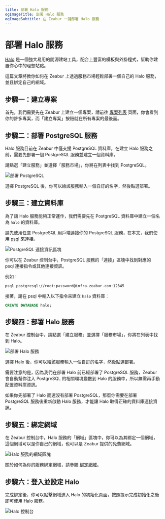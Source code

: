 ```yaml
---
title: 部署 Halo 服務
ogImageTitle: 部署 Halo 服務
ogImageSubtitle: 在 Zeabur 一鍵部署 Halo 服務
---
```



# 部署 Halo 服務

[Halo](https://halo.run/) 是一個強大易用的開源建站工具，配合上豐富的模板與外掛程式，幫助你建置你心中的理想站點。

這篇文章將教你如何在 Zeabur 上透過服務市場輕鬆部署一個自己的 Halo 服務，並且綁定自己的網域。

## 步驟一：建立專案

首先，我們需要先在 Zeabur 上建立一個專案，請前往 [專案列表](https://dash.zeabur.com/projects) 頁面，你會看到你的許多專案，而「建立專案」按鈕就在所有專案的最後面。

## 步驟二：部署 PostgreSQL 服務

Halo 服務目前在 Zeabur 中僅支援 PostgreSQL 資料庫，在建立 Halo 服務之前，需要先部署一個 PostgreSQL 服務並建立一個資料庫。

請點選「建立服務」並選擇「服務市場」，你將在列表中找到 PostgreSQL。

![部署 PostgreSQL](/marketplace/halo/deploy-postgresql.zh-TW.png)

選擇 PostgreSQL 後，你可以給該服務輸入一個自訂的名字，然後點選部署。

## 步驟三：建立資料庫

為了讓 Halo 服務能夠正常運作，我們需要先在 PostgreSQL 資料庫中建立一個名為 `halo` 的資料庫。

請先使用任意 PostgreSQL 用戶端連接你的 PostgreSQL 服務，在本文，我們使用 [psql](https://www.postgresql.org/docs/9.1/app-psql.html) 來連接。

![PostgreSQL 連接資訊區塊](/marketplace/halo/postgre-connect.zh-TW.png)

你可以在 Zeabur 控制台中，PostgreSQL 服務的「連接」區塊中找到對應的 psql 連接指令或其他連接資訊。

例如：

```bash
psql postgresql://root:password@infra.zeabur.com:12345
```

接著，請在 psql 中輸入以下指令來建立 `halo` 資料庫：

```sql
CREATE DATABASE halo;
```

## 步驟四：部署 Halo 服務

在 Zeabur 控制台中，請點選「建立服務」並選擇「服務市場」，你將在列表中找到 Halo。

![部署 Halo 服務](/marketplace/halo/deploy-halo.zh-TW.png)

選擇 Halo 後，你可以給該服務輸入一個自訂的名字，然後點選部署。

<Callout>
需要注意的是，因為我們在部署 Halo 前已經部署了 PostgreSQL 服務，Zeabur
會自動幫你注入 PostgreSQL 的相關環境變數到 Halo
的服務中，所以無需再手動配置資料庫資訊。

如果你先部署了 Halo 而還沒有部署 PostgreSQL，那麼你需要在部署 PostgreSQL
服務後重新啟動 Halo 服務，才能讓 Halo 取得正確的資料庫連接資訊。

</Callout>

## 步驟五：綁定網域

在 Zeabur 控制台中，Halo 服務的「網域」區塊中，你可以為其綁定一個網域，這個網域可以是你自己的網域，也可以是 Zeabur 提供的免費網域。

![Halo 服務的網域區塊](/marketplace/halo/halo-domain.zh-TW.png)

關於如何為你的服務綁定網域，請參閱 [綁定網域](../deploy/domain-binding)。

## 步驟六：登入並設定 Halo

完成綁定後，你可以點擊網域進入 Halo 的初始化頁面，按照提示完成初始化之後即可使用 Halo 服務。

![Halo 控制台](/marketplace/halo/halo-console.zh-TW.png)
